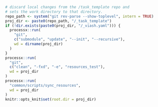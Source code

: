 
```r
# discard local changes from the /task_template repo and
# sets the work directory to that directory.
repo_path <- system("git rev-parse --show-toplevel", intern = TRUE)
proj_dir <- paste0(repo_path, "/_task_template")
if (!dir.exists(paste0(proj_dir, "/_viash.yaml"))) {
  processx::run(
    "git",
    c("submodule", "update", "--init", "--recursive"),
    wd = dirname(proj_dir)
  )
}
processx::run(
  "git", 
  c("clean", "-fxd", "-e", "resources_test"),
  wd = proj_dir
)
processx::run(
  "common/scripts/sync_resources",
  wd = proj_dir
)
knitr::opts_knit$set(root.dir = proj_dir)
```